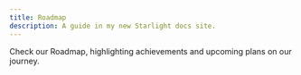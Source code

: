 ```yaml
---
title: Roadmap
description: A guide in my new Starlight docs site.
---
```



Check our Roadmap, highlighting achievements and upcoming plans on our journey.

<div class="static min-h-full">
  <Roadmap
    milestones={[
      {
        title: "Milestone 2",
        description: "",
        date: "to be announced",
        goals: [
          "Open IPC Goggles v1 release",
        ]
      },
      {
        title: "Milestone 1.7",
        description: "",
        date: "to be announced",
        reached: true,
        goals: [
          "Evolution AIO unit release",
        ]
      },
      {
        title: "Milestone 1.6",
        description: "OpenIPC Bonnet",
        date: "2025-04",
        reached: true,
        goals: [
          "2× 8812AU modules, in-house design",
          "USB-to-USB connector",
          "2× additional USB ports available alongside the two modules",
          "IMU and Voltage sensor",
          "5-way position switch and a push button",
        ]
      },
      {
        title: "Milestone 1.5",
        description: "Thinker unit release",
        date: "2025-01",
        reached: true,
        goals: [
          "SoC SSC338Q",
          "Size 25x25mm",
          "Weight 8.8 gr",
          "Power supply 2-6S",
        ]
      },
      {
        title: "Milestone 1.2",
        description: "",
        date: "2024-12",
        goals: [
          "Adaptive Link",
        ]
      },
      {
        title: "Milestone 1.1",
        description: "",
        date: "2024-11",
        reached: false,
        goals: [
          "Binding by QR code",
          "Configuration of camera and WiFi broadcast through on screen display menu",
        ]
      },
      {
        title: "Milestone 1",
        description: "",
        date: "2024-01-08",
        reached: true,
        goals: [
          "Added Majestic sighup support for Ingenic devices",
          "Added h265 support for RTMP",
          "Added RTMP reconnect option",
          "Added support for Sigmastar register info scan",
          "Fixed several RTMP authentication problems",
          "Fixed a problem with rotation on a few Sigmastar sensor drivers",
          "Removed Ingenic software-based day/night detection",
        ]
      },
    ]}
  />
</div>
